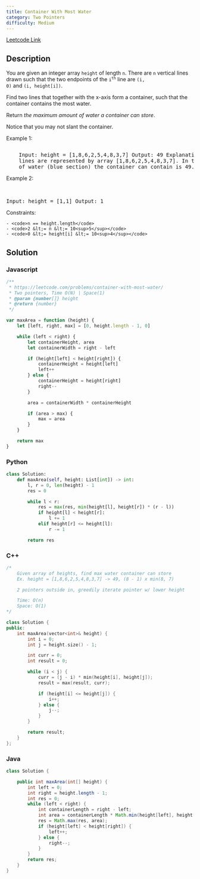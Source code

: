 ```yaml
---
title: Container With Most Water
category: Two Pointers
difficulty: Medium
---
```


<Callout>

[Leetcode Link](https://leetcode.com/problems/container-with-most-water)

</Callout>

## Description

You are given an integer array <code>height</code> of length <code>n</code>. There are <code>n</code> vertical lines drawn such that the two endpoints of the <code>i<sup>th</sup></code> line are <code>(i, 0)</code> and <code>(i, height[i])</code>.

Find two lines that together with the x-axis form a container, such that the container contains the most water.

Return _the maximum amount of water a container can store_.

Notice that you may not slant the container.

Example 1:

<Image
	alt=""
	src="https://s3-lc-upload.s3.amazonaws.com/uploads/2018/07/17/question_11.jpg"
	width={600}
	height={287}
/>
<br />

<pre className="overflow-x-auto">
	Input: height = [1,8,6,2,5,4,8,3,7] Output: 49 Explanation: The above vertical
	lines are represented by array [1,8,6,2,5,4,8,3,7]. In this case, the max area
	of water (blue section) the container can contain is 49.
</pre>

Example 2:

<br />

<pre className="overflow-x-auto">Input: height = [1,1] Output: 1</pre>

Constraints:

    - <code>n == height.length</code>
    - <code>2 &lt;= n &lt;= 10<sup>5</sup></code>
    - <code>0 &lt;= height[i] &lt;= 10<sup>4</sup></code>

## Solution

### Javascript

```javascript
/**
 * https://leetcode.com/problems/container-with-most-water/
 * Two pointers, Time O(N) | Space(1)
 * @param {number[]} height
 * @return {number}
 */

var maxArea = function (height) {
	let [left, right, max] = [0, height.length - 1, 0]

	while (left < right) {
		let containerHeight, area
		let containerWidth = right - left

		if (height[left] < height[right]) {
			containerHeight = height[left]
			left++
		} else {
			containerHeight = height[right]
			right--
		}

		area = containerWidth * containerHeight

		if (area > max) {
			max = area
		}
	}

	return max
}
```

### Python

```python
class Solution:
    def maxArea(self, height: List[int]) -> int:
        l, r = 0, len(height) - 1
        res = 0

        while l < r:
            res = max(res, min(height[l], height[r]) * (r - l))
            if height[l] < height[r]:
                l += 1
            elif height[r] <= height[l]:
                r -= 1

        return res

```

### C++

```cpp
/*
    Given array of heights, find max water container can store
    Ex. height = [1,8,6,2,5,4,8,3,7] -> 49, (8 - 1) x min(8, 7)

    2 pointers outside in, greedily iterate pointer w/ lower height

    Time: O(n)
    Space: O(1)
*/

class Solution {
public:
    int maxArea(vector<int>& height) {
        int i = 0;
        int j = height.size() - 1;

        int curr = 0;
        int result = 0;

        while (i < j) {
            curr = (j - i) * min(height[i], height[j]);
            result = max(result, curr);

            if (height[i] <= height[j]) {
                i++;
            } else {
                j--;
            }
        }

        return result;
    }
};

```

### Java

```java
class Solution {

    public int maxArea(int[] height) {
        int left = 0;
        int right = height.length - 1;
        int res = 0;
        while (left < right) {
            int containerLength = right - left;
            int area = containerLength * Math.min(height[left], height[right]);
            res = Math.max(res, area);
            if (height[left] < height[right]) {
                left++;
            } else {
                right--;
            }
        }
        return res;
    }
}

```
